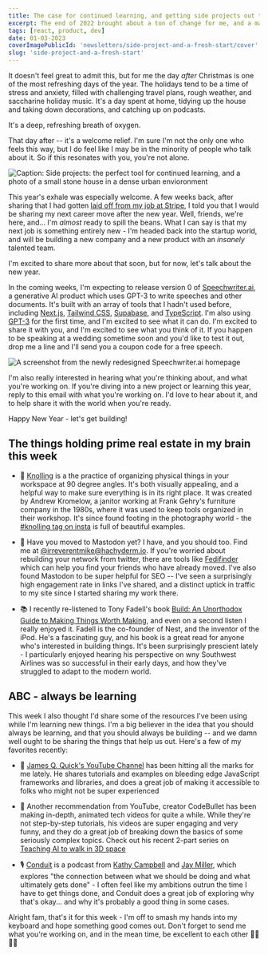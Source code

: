 ```yaml
---
title: The case for continued learning, and getting side projects out the door
excerpt: The end of 2022 brought about a ton of change for me, and a major shift in my career. I'm excited to talk a little about what's next, and to show off a side project I'm readying for release soon.
tags: [react, product, dev]
date: 01-03-2023
coverImagePublicId: 'newsletters/side-project-and-a-fresh-start/cover'
slug: 'side-project-and-a-fresh-start'
---
```


It doesn't feel great to admit this, but for me the day _after_ Christmas is one of the most refreshing days of the year. The holidays tend to be a time of stress and anxiety, filled with challenging travel plans, rough weather, and saccharine holiday music. It's a day spent at home, tidying up the house and taking down decorations, and catching up on podcasts.

It's a deep, refreshing breath of oxygen.

That day after -- it's a welcome relief. I'm sure I'm not the only one who feels this way, but I do feel like I may be in the minority of people who talk about it. So if this resonates with you, you're not alone.

<Image
  publicId="newsletters/side-project-and-a-fresh-start/cover"
  alt="Caption: Side projects: the perfect tool for continued learning, and a photo of a small stone house in a dense urban envioronment"
/>

This year's exhale was especially welcome. A few weeks back, after sharing that I had gotten [laid off from my job at Stripe](https://mikebifulco.com/newsletter/leaving-stripe-going-viral), I told you that I would be sharing my next career move after the new year. Well, friends, we're here, and... I'm _almost_ ready to spill the beans. What I can say is that my next job is something entirely new - I'm headed back into the startup world, and will be building a new company and a new product with an _insanely_ talented team.

I'm excited to share more about that soon, but for now, let's talk about the new year.

In the coming weeks, I'm expecting to release version 0 of [Speechwriter.ai](https://speechwriter.ai), a generative AI product which uses GPT-3 to write speeches and other documents. It's built with an array of tools that I hadn't used before, including [Next.js](https://nextjs.org/), [Tailwind CSS](https://tailwindcss.com/), [Supabase](https://supabase.io/), and [TypeScript](https://www.typescriptlang.org/). I'm also using [GPT-3](https://openai.com/blog/gpt-3-apps/) for the first time, and I'm excited to see what it can do. I'm excited to share it with you, and I'm excited to see what you think of it. If you happen to be speaking at a wedding sometime soon and you'd like to test it out, drop me a line and I'll send you a coupon code for a free speech.

<Image
  publicId="newsletters/side-project-and-a-fresh-start/speechwriter-redesign"
  caption="A screenshot from the newly redesigned Speechwriter.ai homepage"
  alt="A screenshot from the newly redesigned Speechwriter.ai homepage"
/>

I'm also really interested in hearing what you're thinking about, and what you're working on. If you're diving into a new project or learning this year, reply to this email with what you're working on. I'd love to hear about it, and to help share it with the world when you're ready.

Happy New Year - let's get building!

## The things holding prime real estate in my brain this week

- 🧮 [Knolling](https://www.youtube.com/watch?v=EJuUhegtlOc) is a the practice of organizing physical things in your workspace at 90 degree angles. It's both visually appealing, and a helpful way to make sure everything is in its right place. It was created by Andrew Kromelow, a janitor working at Frank Gehry's furniture company in the 1980s, where it was used to keep tools organized in their workshop. It's since found footing in the photography world - the [#knolling tag on insta](https://www.instagram.com/explore/tags/knolling/) is full of beautiful examples.

- 🐘 Have you moved to Mastodon yet? I have, and you should too. Find me at [@irreverentmike@hachyderm.io](https://hachyderm.io/@irreverentmike). If you're worried about rebuilding your network from twitter, there are tools like [Fedifinder](https://fedifinder.glitch.me/) which can help you find your friends who have already moved. I've also found Mastodon to be super helpful for SEO -- I've seen a surprisingly high engagement rate in links I've shared, and a distinct uptick in traffic to my site since I started sharing my work there.

- 📚 I recently re-listened to Tony Fadell's book [Build: An Unorthodox Guide to Making Things Worth Making](https://hardcover.app/books/build), and even on a second listen I really enjoyed it. Fadell is the co-founder of Nest, and the inventor of the iPod. He's a fascinating guy, and his book is a great read for anyone who's interested in building things. It's been surprisingly prescient lately - I particularly enjoyed hearing his perspective on wny Southwest Airlines was so successful in their early days, and how they've struggled to adapt to the modern world.

## ABC - always be learning

This week I also thought I'd share some of the resources I've been using while I'm learning new things. I'm a big believer in the idea that you should always be learning, and that you should always be building -- and we damn well ought to be sharing the things that help us out. Here's a few of my favorites recently:

- 📼 [James Q. Quick's YouTube Channel](https://www.youtube.com/@JamesQQuick) has been hitting all the marks for me lately. He shares tutorials and examples on bleeding edge JavaScript frameworks and libraries, and does a great job of making it accessible to folks who might not be super experienced

- 👾 Another recommendation from YouTube, creator CodeBullet has been making in-depth, animated tech videos for quite a while. While they're not step-by-step tutorials, his videos are super engaging and very funny, and they do a great job of breaking down the basics of some seriously complex topics. Check out his recent 2-part series on [Teaching AI to walk in 3D space](https://www.youtube.com/watch?v=qvpXpCvkqbc)

- 🎙️ [Conduit](https://www.relay.fm/conduit) is a podcast from [Kathy Campbell](https://hachyderm.io/@mrssoup@mastodon.social) and [Jay Miller](https://hachyderm.io/@kjaymiller@mastodon.social), which explores "the connection between what we should be doing and what ultimately gets done" - I often feel like my ambitions outrun the time I have to get things done, and Conduit does a great job of exploring why that's okay... and why it's probably a good thing in some cases.

Alright fam, that's it for this week - I'm off to smash my hands into my keyboard and hope something good comes out. Don't forget to send me what you're working on, and in the mean time, be excellent to each other 🤜🏼🤛🏻
